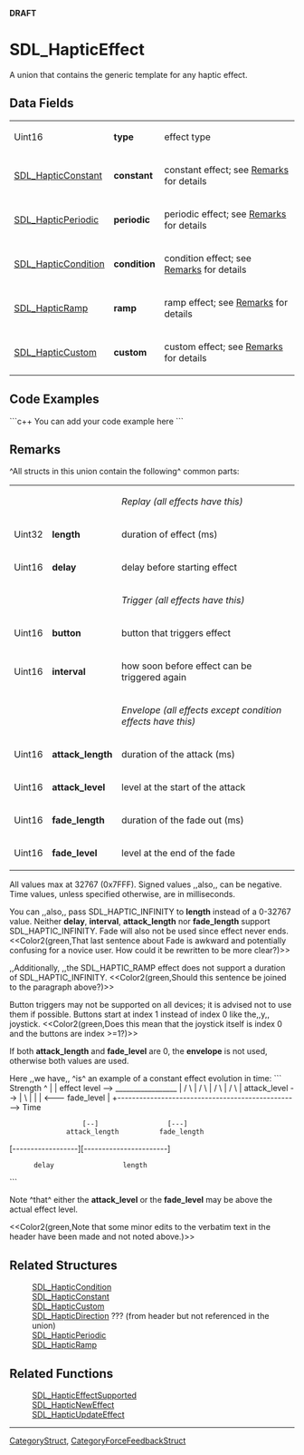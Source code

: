 <!-- pragma section-numbers off -->
<!-- pragma disable-camelcase -->
'''DRAFT'''

= SDL_HapticEffect =
A union that contains the generic template for any haptic effect.


== Data Fields ==
{|
|Uint16
|'''type'''
|effect type
|-
|[[SDL_HapticConstant]]
|'''constant'''
|constant effect; see [[#Remarks|Remarks]] for details
|-
|[[SDL_HapticPeriodic]]
|'''periodic'''
|periodic effect; see [[#Remarks|Remarks]] for details
|-
|[[SDL_HapticCondition]]
|'''condition'''
|condition effect; see [[#Remarks|Remarks]] for details
|-
|[[SDL_HapticRamp]]
|'''ramp'''
|ramp effect; see [[#Remarks|Remarks]] for details
|-
|[[SDL_HapticCustom]]
|'''custom'''
|custom effect; see [[#Remarks|Remarks]] for details
|}

== Code Examples ==
```c++
You can add your code example here
```

== Remarks ==
^All structs in this union contain the following^ common parts:

{|
|
|
|''Replay (all effects have this)''
|-
|Uint32
|'''length'''
|duration of effect (ms)
|-
|Uint16
|'''delay'''
|delay before starting effect
|-
|
|
|''Trigger (all effects have this)''
|-
|Uint16
|'''button'''
|button that triggers effect
|-
|Uint16
|'''interval'''
|how soon before effect can be triggered again
|-
|
|
|''Envelope (all effects except condition effects have this)''
|-
|Uint16
|'''attack_length'''
|duration of the attack (ms)
|-
|Uint16
|'''attack_level'''
|level at the start of the attack
|-
|Uint16
|'''fade_length'''
|duration of the fade out (ms)
|-
|Uint16
|'''fade_level'''
|level at the end of the fade
|}

All values max at 32767 (0x7FFF).  Signed values ,,also,, can be negative.  Time values, unless specified otherwise, are in milliseconds.

You can ,,also,, pass SDL_HAPTIC_INFINITY to '''length''' instead of a 0-32767 value.  Neither '''delay''', '''interval''', '''attack_length''' nor '''fade_length''' support SDL_HAPTIC_INFINITY.  Fade will also not be used since effect never ends.  <<Color2(green,That last sentence about Fade is awkward and potentially confusing for a novice user.  How could it be rewritten to be more clear?)>>

,,Additionally, ,,the SDL_HAPTIC_RAMP effect does not support a duration of SDL_HAPTIC_INFINITY.  <<Color2(green,Should this sentence be joined to the paragraph above?)>>

Button triggers may not be supported on all devices; it is advised not to use them if possible.  Buttons start at index 1 instead of index 0 like the,,y,, joystick.  <<Color2(green,Does this mean that the joystick itself is index 0 and the buttons are index >=1?)>>

If both '''attack_length''' and '''fade_level''' are 0, the '''envelope''' is not used, otherwise both values are used.

Here ,,we have,, ^is^ an example of a constant effect evolution in time:
```
Strength
^
|
|    effect level -->  _________________
|                     /                 \
|                    /                   \
|                   /                     \
|                  /                       \ 
| attack_level --> |                        \
|                  |                        |  <---  fade_level
|
+--------------------------------------------------> Time

                   [--]                 [---]
               attack_length          fade_length

[------------------][-----------------------]
       delay                 length
```

Note ^that^ either the '''attack_level''' or the '''fade_level''' may be above the actual effect level.

<<Color2(green,Note that some minor edits to the verbatim text in the header have been made and not noted above.)>>

== Related Structures ==
:[[SDL_HapticCondition]]
:[[SDL_HapticConstant]]
:[[SDL_HapticCustom]]
:[[SDL_HapticDirection]] ??? (from header but not referenced in the union)
:[[SDL_HapticPeriodic]]
:[[SDL_HapticRamp]]

== Related Functions ==
:[[SDL_HapticEffectSupported]]
:[[SDL_HapticNewEffect]]
:[[SDL_HapticUpdateEffect]]

----
[[CategoryStruct]], [[CategoryForceFeedbackStruct]]
